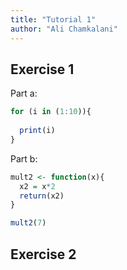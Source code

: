 ```yaml
---
title: "Tutorial 1"
author: "Ali Chamkalani"
---
```


## Exercise 1
Part a:
```r
for (i in (1:10)){
  
  print(i)
}
```


Part b:
```r
mult2 <- function(x){
  x2 = x*2
  return(x2)
}

mult2(7)
```


## Exercise 2
